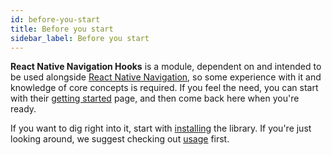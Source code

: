 ```yaml
---
id: before-you-start
title: Before you start
sidebar_label: Before you start
---
```


**React Native Navigation Hooks** is a module, dependent on and intended to be used alongside [React Native Navigation](https://github.com/wix/react-native-navigation), so some experience with it and knowledge of core concepts is required. If you feel the need, you can start with their [getting started](https://wix.github.io/react-native-navigation/docs/before-you-start/) page, and then come back here when you're ready.

If you want to dig right into it, start with [installing](installing) the library. If you're just looking around, we suggest checking out [usage](hooks) first.

